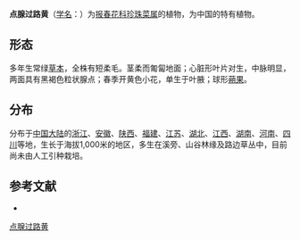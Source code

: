 {{Speciesbox
| name = 点腺过路黄
| status = 
| status_system = 
| image =
| genus = Lysimachia
| species = hemsleyana
| authority = Maxim.
}}

'''点腺过路黄'''（[[学名|学名]]：{{lang|la|''Lysimachia hemsleyana''}}）为[[报春花科|报春花科]][[珍珠菜属|珍珠菜属]]的植物，为中国的特有植物。

== 形态 ==
多年生常绿[[草本|草本]]，全株有短柔毛。茎柔而匍匐地面；心脏形叶片对生，中脉明显，两面具有黑褐色粒状腺点；春季开黄色小花，单生于叶腋；球形[[蒴果|蒴果]]。

== 分布 ==
分布于[[中国大陆|中国大陆]]的[[浙江|浙江]]、[[安徽|安徽]]、[[陕西|陕西]]、[[福建|福建]]、[[江苏|江苏]]、[[湖北|湖北]]、[[江西|江西]]、[[湖南|湖南]]、[[河南|河南]]、[[四川|四川]]等地，生长于海拔1,000米的地区，多生在溪旁、山谷林缘及路边草丛中，目前尚未由人工引种栽培。

== 参考文献 ==
<div class="references-small">
* {{cite web|url=http://www.bioinfo.cn/db05/KmzwSpecies.php?action=view&id=17575|title=点腺过路黄|work=《中国高等植物数据库全库》|publisher=中国科学院微生物研究所|author=昆明植物研究所|accessdate=2009-02-25}}{{dead link|date=2018年3月|bot=InternetArchiveBot|fix-attempted=yes}}
</div>
{{Taxonbar|from=Q15228270}}
{{plant-stub}}
[[Category:珍珠菜属|点腺过路黄]]